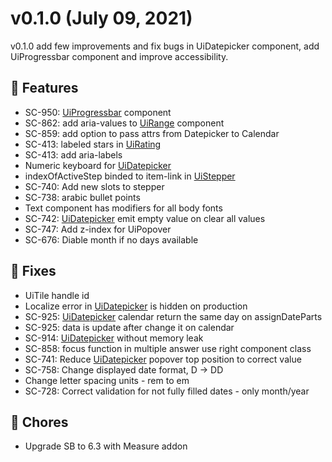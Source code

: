 
<Meta title="Releases/v0.1.0/v0.1.0" />

<style> {`
  code {
    background-color: transparent!important;
  }
`}</style>

# v0.1.0 (July 09, 2021)
v0.1.0 add few improvements and fix bugs in UiDatepicker component, add UiProgressbar component and improve accessibility.
## 🚀 Features
- SC-950: [UiProgressbar](?path=/story/molecules-progressbar--common&globals=measureEnabled:false) component
- SC-862: add aria-values to [UiRange](?path=/story/atoms-range--common&globals=measureEnabled:false) component
- SC-859: add option to pass attrs from Datepicker to Calendar
- SC-413: labeled stars in [UiRating](?path=/story/molecules-rating--common&globals=measureEnabled:false)
- SC-413: add aria-labels
- Numeric keyboard for [UiDatepicker](?path=/story/organisms-datepicker--common&globals=measureEnabled:false)
- indexOfActiveStep binded to item-link in [UiStepper](?path=/story/molecules-stepper--with-current-step&globals=measureEnabled:false)
- SC-740: Add new slots to stepper
- SC-738: arabic bullet points
- Text component has modifiers for all body fonts
- SC-742: [UiDatepicker](?path=/story/organisms-datepicker--common&globals=measureEnabled:false) emit empty value on clear all values
- SC-747: Add z-index for UiPopover
- SC-676: Diable month if no days available

## 🐛 Fixes
- UiTile handle id
- Localize error in [UiDatepicker](?path=/story/organisms-datepicker--common&globals=measureEnabled:false) is hidden on production
- SC-925: [UiDatepicker](?path=/story/organisms-datepicker--common&globals=measureEnabled:false) calendar return the same day on assignDateParts
- SC-925: data is update after change it on calendar
- SC-914: [UiDatepicker](?path=/story/organisms-datepicker--common&globals=measureEnabled:false) without memory leak
- SC-858: focus function in multiple answer use right component class
- SC-741: Reduce [UiDatepicker](?path=/story/organisms-datepicker--common&globals=measureEnabled:false) popover top position to correct value
- SC-758: Change displayed date format, D -> DD
- Change letter spacing units - rem to em
- SC-728: Correct validation for not fully filled dates - only month/year

## 🧹 Chores
- Upgrade SB to 6.3 with Measure addon
